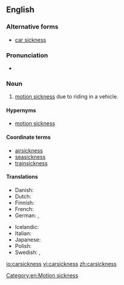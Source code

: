 ==English==

===Alternative forms===
* [[car sickness]]

===Pronunciation===
* {{a|UK}} {{IPA|/ˈkɑː(ɹ)ˌsɪk.nəs/}}

===Noun===
{{en-noun|-}}

# [[motion sickness]] due to riding in a vehicle.

====Hypernyms====
* [[motion sickness]]

====Coordinate terms====
* [[airsickness]]
* [[seasickness]]
* [[trainsickness]]

====Translations====
{{trans-top|motion sickness due to riding in a vehicle}}
* Danish: {{t-|da|køresyge}}
* Dutch: {{t-|nl|wagenziekte|f}}
* Finnish: {{t-|fi|matkapahoinvointi}}
* French: {{t+|fr|mal de la route|m}}
* German: {{t-|de|Reisekrankheit|f}}, {{t-|de|Autokrankheit|f}}
{{trans-mid}}
* Icelandic: {{t-|is|bílveiki|f}}
* Italian: {{t-|it|mal d'auto|m}}
* Japanese: {{t-|ja|車酔い|tr=kuruma-yoi}}
* Polish: {{t|pl|choroba lokomocyjna|f}}
* Swedish: {{t-|sv|åksjuka}}, {{t-|sv|rörelsesjuka}}
{{trans-bottom}}

[[Category:en:Motion sickness]]

[[io:carsickness]]
[[vi:carsickness]]
[[zh:carsickness]]